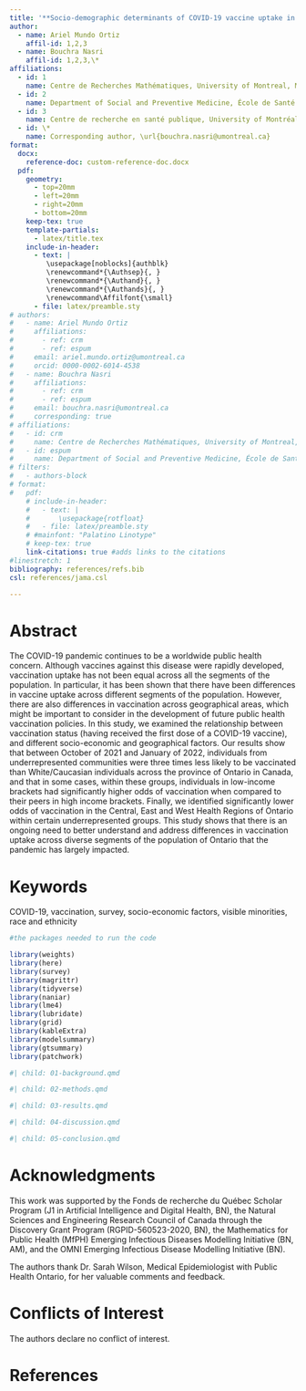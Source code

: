 ```yaml
---
title: '**Socio-demographic determinants of COVID-19 vaccine uptake in Ontario: Exploring differences across the Health Region model**'
author:
  - name: Ariel Mundo Ortiz
    affil-id: 1,2,3
  - name: Bouchra Nasri
    affil-id: 1,2,3,\*
affiliations:
  - id: 1
    name: Centre de Recherches Mathématiques, University of Montreal, Montréal, Canada
  - id: 2
    name: Department of Social and Preventive Medicine, École de Santé Publique, University of Montreal, Montréal, Canada
  - id: 3
    name: Centre de recherche en santé publique, University of Montréal, Montréal, Canada
  - id: \*
    name: Corresponding author, \url{bouchra.nasri@umontreal.ca}
format:
  docx: 
    reference-doc: custom-reference-doc.docx
  pdf:
    geometry:
      - top=20mm
      - left=20mm
      - right=20mm
      - bottom=20mm
    keep-tex: true
    template-partials: 
      - latex/title.tex
    include-in-header:
      - text: |
         \usepackage[noblocks]{authblk}
         \renewcommand*{\Authsep}{, }
         \renewcommand*{\Authand}{, }
         \renewcommand*{\Authands}{, }
         \renewcommand\Affilfont{\small}
      - file: latex/preamble.sty
# authors:
#   - name: Ariel Mundo Ortiz
#     affiliations:
#       - ref: crm
#       - ref: espum
#     email: ariel.mundo.ortiz@umontreal.ca
#     orcid: 0000-0002-6014-4538
#   - name: Bouchra Nasri
#     affiliations:
#       - ref: crm
#       - ref: espum
#     email: bouchra.nasri@umontreal.ca
#     corresponding: true
# affiliations:
#   - id: crm
#     name: Centre de Recherches Mathématiques, University of Montreal, Montréal, Canada
#   - id: espum
#     name: Department of Social and Preventive Medicine, École de Santé Publique, University of Montreal, Montréal, Canada 
# filters:
#   - authors-block
# format: 
#   pdf:
    # include-in-header:
    #   - text: |
    #       \usepackage{rotfloat}
    #   - file: latex/preamble.sty
    # #mainfont: "Palatino Linotype"
    # keep-tex: true
    link-citations: true #adds links to the citations
#linestretch: 1
bibliography: references/refs.bib
csl: references/jama.csl

---
```



# Abstract

The COVID-19 pandemic continues to be a worldwide public health concern. Although vaccines against this disease were rapidly developed, vaccination uptake has not been equal across all the segments of the population. In particular, it has been shown that there have been differences in vaccine uptake across different segments of the population. However, there are also differences in vaccination across geographical areas, which might be important to consider in the development of future public health vaccination policies. In this study, we examined the relationship between vaccination status (having received the first dose of a COVID-19 vaccine), and different socio-economic and geographical factors. Our results show that between October of 2021 and January of 2022, individuals from underrepresented communities were three times less likely to be vaccinated than White/Caucasian individuals across the province of Ontario in Canada, and that in some cases, within these groups, individuals in low-income brackets had significantly higher odds of vaccination when compared to their peers in high income brackets.
Finally, we identified significantly lower odds of vaccination in the Central, East and West Health Regions of Ontario within certain underrepresented groups. This study shows that there is an ongoing need to better understand and address differences in vaccination uptake across diverse segments of the population of Ontario that the pandemic has largely impacted.


# Keywords {-}

COVID-19, vaccination, survey, socio-economic factors, visible minorities, race and ethnicity

```r
#the packages needed to run the code

library(weights)
library(here)
library(survey)
library(magrittr)
library(tidyverse)
library(naniar)
library(lme4)
library(lubridate)
library(grid)
library(kableExtra)
library(modelsummary)
library(gtsummary)
library(patchwork)
```



```r
#| child: 01-background.qmd
```


```r
#| child: 02-methods.qmd
```


```r
#| child: 03-results.qmd
```


```r
#| child: 04-discussion.qmd
```


```r
#| child: 05-conclusion.qmd
```

# Acknowledgments

This work was supported by the Fonds de recherche du Québec Scholar Program (J1 in Artificial Intelligence and Digital Health, BN), the Natural Sciences and Engineering Research Council of Canada through the Discovery Grant Program (RGPID-560523-2020, BN), the Mathematics for Public Health (MfPH) Emerging Infectious Diseases Modelling Initiative (BN, AM), and the OMNI Emerging Infectious Disease Modelling Initiative (BN).

The authors thank Dr. Sarah Wilson, Medical Epidemiologist with Public Health Ontario, for her valuable comments and feedback.

# Conflicts of Interest

The authors declare no conflict of interest.

# References

::: {#refs}
:::